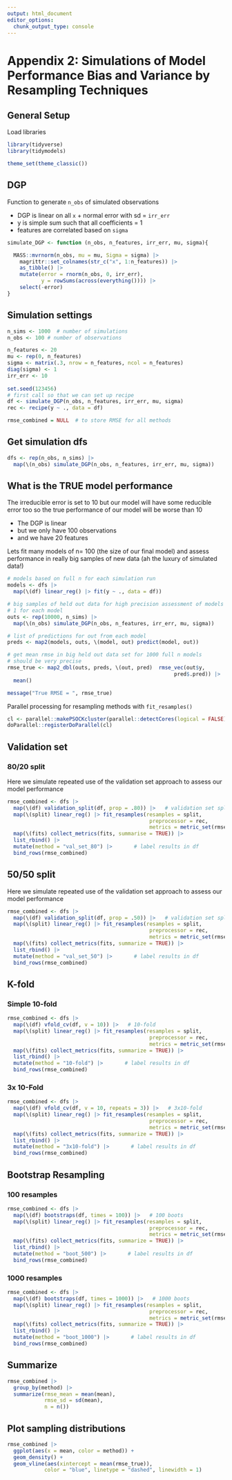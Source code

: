 ```yaml
---
output: html_document
editor_options: 
  chunk_output_type: console
---
```


# Appendix 2: Simulations of Model Performance Bias and Variance by Resampling Techniques



## General Setup

Load libraries
```r
library(tidyverse)
library(tidymodels)

theme_set(theme_classic())
```

## DGP
Function to generate `n_obs` of simulated observations

* DGP is linear on all `x` + normal error with sd = `irr_err`
* y is simple sum such that all coefficients = 1
* features are correlated based on `sigma`
```r
simulate_DGP <- function (n_obs, n_features, irr_err, mu, sigma){

  MASS::mvrnorm(n_obs, mu = mu, Sigma = sigma) |> 
    magrittr::set_colnames(str_c("x", 1:n_features)) |> 
    as_tibble() |> 
    mutate(error = rnorm(n_obs, 0, irr_err),
           y = rowSums(across(everything()))) |> 
    select(-error)
}
```


## Simulation settings
```r
n_sims <- 1000  # number of simulations
n_obs <- 100 # number of observations

n_features <- 20
mu <- rep(0, n_features)
sigma <- matrix(.3, nrow = n_features, ncol = n_features)
diag(sigma) <- 1
irr_err <- 10
  
set.seed(123456)
# first call so that we can set up recipe
df <- simulate_DGP(n_obs, n_features, irr_err, mu, sigma) 
rec <- recipe(y ~ ., data = df)

rmse_combined = NULL  # to store RMSE for all methods
```


## Get simulation dfs

```r
dfs <- rep(n_obs, n_sims) |>
  map(\(n_obs) simulate_DGP(n_obs, n_features, irr_err, mu, sigma))
```


## What is the TRUE model performance

The irreducible error is set to 10 but our model will have some reducible error too so the true performance of our model will be worse than 10

* The DGP is linear 
* but we only have 100 observations 
* and we have 20 features

Lets fit many models of n= 100 (the size of our final model) and assess performance in really big samples of new data (ah the luxury of simulated data!)
```r

# models based on full n for each simulation run
models <- dfs |> 
  map(\(df) linear_reg() |> fit(y ~ ., data = df))

# big samples of held out data for high precision assessment of models
# 1 for each model
outs <- rep(10000, n_sims) |> 
  map(\(n_obs) simulate_DGP(n_obs, n_features, irr_err, mu, sigma))

# list of predictions for out from each model
preds <- map2(models, outs, \(model, out) predict(model, out))

# get mean rmse in big held out data set for 1000 full n models
# should be very precise
rmse_true <- map2_dbl(outs, preds, \(out, pred)  rmse_vec(out$y,
                                                      pred$.pred)) |> 
  mean()

message("True RMSE = ", rmse_true)
```

Parallel processing for resampling methods with `fit_resamples()`
```r
cl <- parallel::makePSOCKcluster(parallel::detectCores(logical = FALSE))
doParallel::registerDoParallel(cl)
```

## Validation set

### 80/20 split


Here we simulate repeated use of the validation set approach to assess our model performance
```r
rmse_combined <- dfs |> 
  map(\(df) validation_split(df, prop = .80)) |>   # validation set split
  map(\(split) linear_reg() |> fit_resamples(resamples = split, 
                                              preprocessor = rec,
                                              metrics = metric_set(rmse))) |> 
  map(\(fits) collect_metrics(fits, summarise = TRUE)) |> 
  list_rbind() |> 
  mutate(method = "val_set_80") |>       # label results in df
  bind_rows(rmse_combined)
```

## 50/50 split

Here we simulate repeated use of the validation set approach to assess our model performance
```r
rmse_combined <- dfs |> 
  map(\(df) validation_split(df, prop = .50)) |>   # validation set split
  map(\(split) linear_reg() |> fit_resamples(resamples = split, 
                                              preprocessor = rec,
                                              metrics = metric_set(rmse))) |> 
  map(\(fits) collect_metrics(fits, summarize = TRUE)) |> 
  list_rbind() |> 
  mutate(method = "val_set_50") |>       # label results in df
  bind_rows(rmse_combined)
```

## K-fold

### Simple 10-fold
```r
rmse_combined <- dfs |> 
  map(\(df) vfold_cv(df, v = 10)) |>   # 10-fold
  map(\(split) linear_reg() |> fit_resamples(resamples = split, 
                                              preprocessor = rec,
                                              metrics = metric_set(rmse))) |> 
  map(\(fits) collect_metrics(fits, summarize = TRUE)) |> 
  list_rbind() |> 
  mutate(method = "10-fold") |>       # label results in df
  bind_rows(rmse_combined)
```


### 3x 10-Fold
```r
rmse_combined <- dfs |> 
  map(\(df) vfold_cv(df, v = 10, repeats = 3)) |>   # 3x10-fold
  map(\(split) linear_reg() |> fit_resamples(resamples = split, 
                                              preprocessor = rec,
                                              metrics = metric_set(rmse))) |> 
  map(\(fits) collect_metrics(fits, summarize = TRUE)) |> 
  list_rbind() |> 
  mutate(method = "3x10-fold") |>       # label results in df
  bind_rows(rmse_combined)
```



## Bootstrap Resampling

### 100 resamples
```r
rmse_combined <- dfs |> 
  map(\(df) bootstraps(df, times = 100)) |>   # 100 boots
  map(\(split) linear_reg() |> fit_resamples(resamples = split, 
                                              preprocessor = rec,
                                              metrics = metric_set(rmse))) |> 
  map(\(fits) collect_metrics(fits, summarize = TRUE)) |> 
  list_rbind() |> 
  mutate(method = "boot_500") |>       # label results in df
  bind_rows(rmse_combined)
```

### 1000 resamples
```r
rmse_combined <- dfs |> 
  map(\(df) bootstraps(df, times = 1000)) |>   # 1000 boots
  map(\(split) linear_reg() |> fit_resamples(resamples = split, 
                                              preprocessor = rec,
                                              metrics = metric_set(rmse))) |> 
  map(\(fits) collect_metrics(fits, summarize = TRUE)) |> 
  list_rbind() |> 
  mutate(method = "boot_1000") |>       # label results in df
  bind_rows(rmse_combined)
```


## Summarize
```r
rmse_combined |> 
  group_by(method) |> 
  summarize(rmse_mean = mean(mean),
            rmse_sd = sd(mean),
            n = n())
```


##  Plot sampling distributions
```r
rmse_combined |> 
  ggplot(aes(x = mean, color = method)) + 
  geom_density() +
  geom_vline(aes(xintercept = mean(rmse_true)),
            color = "blue", linetype = "dashed", linewidth = 1)
```
